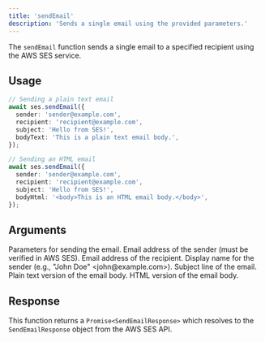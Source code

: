 ```yaml
---
title: 'sendEmail'
description: 'Sends a single email using the provided parameters.'
---
```


The `sendEmail` function sends a single email to a specified recipient using the AWS SES service.

## Usage

```typescript
// Sending a plain text email
await ses.sendEmail({
  sender: 'sender@example.com',
  recipient: 'recipient@example.com',
  subject: 'Hello from SES!',
  bodyText: 'This is a plain text email body.',
});

// Sending an HTML email
await ses.sendEmail({
  sender: 'sender@example.com',
  recipient: 'recipient@example.com',
  subject: 'Hello from SES!',
  bodyHtml: '<body>This is an HTML email body.</body>',
});
```

## Arguments

<Properties>
    <Property name="params" type="object" required>
        Parameters for sending the email.
        <Properties>
            <Property name="sender" type="string" required>
                Email address of the sender (must be verified in AWS SES).
            </Property>
            <Property name="recipient" type="string" required>
                Email address of the recipient.
            </Property>
            <Property name="displayName" type="string">
                Display name for the sender (e.g., "John Doe" &lt;john@example.com&gt;).
            </Property>
            <Property name="subject" type="string" required>
                Subject line of the email.
            </Property>
            <Property name="bodyText" type="string">
                Plain text version of the email body.
            </Property>
            <Property name="bodyHtml" type="string">
                HTML version of the email body.
            </Property>
        </Properties>
    </Property>
</Properties>

## Response

This function returns a `Promise<SendEmailResponse>` which resolves to the `SendEmailResponse` object from the AWS SES API.
